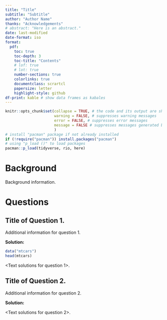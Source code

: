 ```yaml
---
title: "Title"
subtitle: "Subtitle"
author: "Author Name"
thanks: "Acknowledgements"
# abstract: "Here is an abstract."
date: last-modified
date-format: iso
format:
  pdf:
    toc: true
    toc-depth: 3
    toc-title: "Contents"
    # lof: true
    # lot: true
    number-sections: true
    colorlinks: true
    documentclass: scrartcl
    papersize: letter
    highlight-style: github
df-print: kable # show data frames as kabales
---
```


```r
knitr::opts_chunk$set(collapse = TRUE, # the code and its output are shown together
                      warning = FALSE, # suppresses warning messages
                      error = FALSE, # suppresses error messages
                      message = FALSE # suppresses messages generated by the code
                      )
# install "pacman" package if not already installed
if (!require("pacman")) install.packages("pacman")
# using "p_load ()" to load packages
pacman::p_load(tidyverse, rio, here)
```

# Background

Background information.

# Questions

## Title of Question 1.

::: {.callout-note appearance="simple" icon="false"}
Additional information for question 1.
:::

**Solution:**

```r
data("mtcars")
head(mtcars)
```


\<Text solutions for question 1\>.

\newpage

## Title of Question 2.

::: {.callout-note appearance="simple" icon="false"}
Additional information for question 2.
:::

**Solution:**

\<Text solutions for question 2\>.

